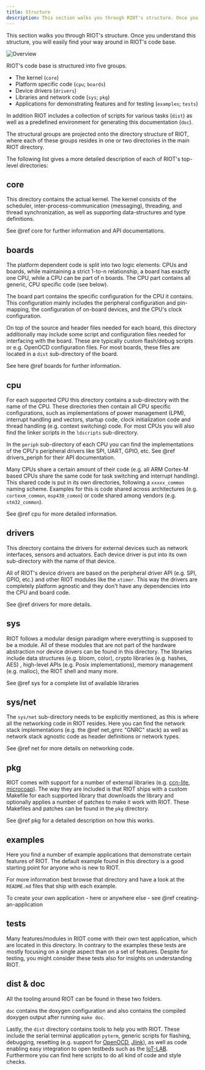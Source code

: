 ```yaml
---
title: Structure
description: This section walks you through RIOT's structure. Once you understand this structure, you will easily find your way around in RIOT's code base.
---
```


This section walks you through RIOT's structure. Once you understand this
structure, you will easily find your way around in RIOT's code base.

![Overview](../img/riot-structure.svg)

RIOT's code base is structured into five groups.

 - The kernel (`core`)
 - Platform specific code (`cpu`; `boards`)
 - Device drivers (`drivers`)
 - Libraries and network code (`sys`; `pkg`)
 - Applications for demonstrating features and for testing (`examples`;
   `tests`)

In addition RIOT includes a collection of scripts for various tasks (`dist`) as
well as a predefined environment for generating this documentation (`doc`).

The structural groups are projected onto the directory structure of RIOT, where
each of these groups resides in one or two directories in the main RIOT
directory.

The following list gives a more detailed description of each of RIOT's
top-level directories:

core
----
This directory contains the actual kernel. The kernel consists of the scheduler,
inter-process-communication (messaging), threading, and thread
synchronization, as well as supporting data-structures and type definitions.

See @ref core for further information and API documentations.

boards
------
The platform dependent code is split into two logic elements: CPUs and boards,
while maintaining a strict 1-to-n relationship, a board has exactly one CPU,
while a CPU can be part of n boards. The CPU part contains all generic, CPU
specific code (see below).

The board part contains the specific configuration for the CPU it contains.
This configuration mainly includes the peripheral configuration and
pin-mapping, the configuration of on-board devices, and the CPU's clock
configuration.

On top of the source and header files needed for each board, this directory
additionally may include some script and configuration files needed for
interfacing with the board. These are typically custom flash/debug scripts or
e.g. OpenOCD configuration files. For most boards, these files are located in a
`dist` sub-directory of the board.

See here @ref boards for further information.

cpu
---
For each supported CPU this directory contains a sub-directory with the name of
the CPU. These directories then contain all CPU specific configurations, such
as implementations of power management (LPM), interrupt handling and vectors,
startup code, clock initialization code and thread handling (e.g. context
switching) code. For most CPUs you will also find the linker scripts in the
`ldscripts` sub-directory.

In the `periph` sub-directory of each CPU you can find the implementations of
the CPU's peripheral drivers like SPI, UART, GPIO, etc.  See @ref drivers_periph
for their API documentation.

Many CPUs share a certain amount of their code (e.g. all ARM Cortex-M based
CPUs share the same code for task switching and interrupt handling). This
shared code is put in its own directories, following a `xxxxx_common` naming
scheme. Examples for this is code shared across architectures (e.g.
`cortexm_common`, `msp430_comon`) or code shared among vendors (e.g.
`stm32_common`).

See @ref cpu for more detailed information.

drivers
-------
This directory contains the drivers for external devices such as network
interfaces, sensors and actuators. Each device driver is put into its own
sub-directory with the name of that device.

All of RIOT's device drivers are based on the peripheral driver API (e.g. SPI,
GPIO, etc.) and other RIOT modules like the `xtimer`. This way the drivers are
completely platform agnostic and they don't have any dependencies into the CPU
and board code.

See @ref drivers for more details.

sys
---
RIOT follows a modular design paradigm where everything is supposed to
be a module. All of these modules that are not part of the hardware abstraction
nor device drivers can be found in this directory. The libraries include data
structures (e.g. bloom, color), crypto libraries (e.g. hashes, AES) ,
high-level APIs (e.g. Posix implementations), memory management (e.g. malloc),
the RIOT shell and many more.

See @ref sys for a complete list of available libraries

sys/net
-------
The `sys/net` sub-directory needs to be explicitly mentioned, as this is where
all the networking code in RIOT resides. Here you can find the network stack
implementations (e.g. the @ref net_gnrc "GNRC" stack) as well as network stack agnostic code as
header definitions or network types.

See @ref net for more details on networking code.

pkg
---
RIOT comes with support for a number of external libraries (e.g.
[ccn-lite](https://github.com/cn-uofbasel/ccn-lite),
[microcoap](https://github.com/1248/microcoap)). The way they are included is
that RIOT ships with a custom Makefile for each supported library that
downloads the library and optionally applies a number of patches to make it
work with RIOT. These Makefiles and patches can be found in the `pkg`
directory.

See @ref pkg for a detailed description on how this works.

examples
--------
Here you find a number of example applications that demonstrate certain
features of RIOT. The default example found in this directory is a good
starting point for anyone who is new to RIOT.

For more information best browse that directory and have a look at the
`README.md` files that ship with each example.

To create your own application - here or anywhere else - see @ref creating-an-application

tests
-----
Many features/modules in RIOT come with their own test application, which are
located in this directory. In contrary to the examples these tests are mostly
focusing on a single aspect than on a set of features. Despite for testing, you
might consider these tests also for insights on understanding RIOT.

dist & doc
----------
All the tooling around RIOT can be found in these two folders.

`doc` contains the doxygen configuration and also contains the compiled doxygen
output after running `make doc`.

Lastly, the `dist` directory contains tools to help you with RIOT. These
include
the serial terminal application `pyterm`, generic scripts for flashing,
debugging, resetting (e.g. support for [OpenOCD](http://openocd.org/),
[Jlink](https://www.segger.com/jlink_base.html)), as well as code enabling easy
integration to open testbeds such as the [IoT-LAB](https://www.iot-lab.info/).
Furthermore you can find here scripts to do all kind of code and style checks.
